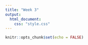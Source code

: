 ```yaml
---
title: "Week 3"
output:
  html_document:
    css: "style.css"
---
```


```r
knitr::opts_chunk$set(echo = FALSE)
```
